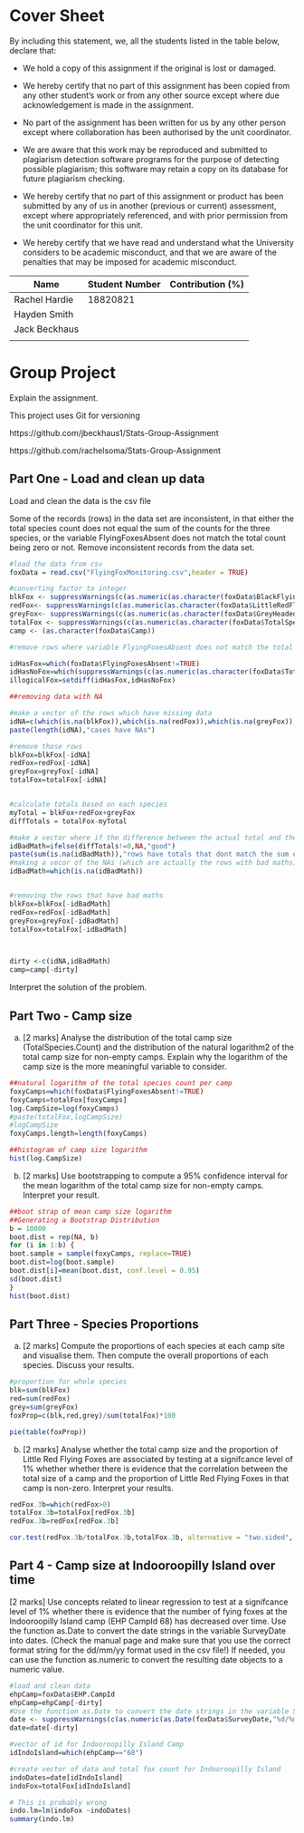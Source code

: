 Cover Sheet
========================================================


By including this statement, we, all the students listed in the table
below, declare that:

- We hold a copy of this assignment if the original is lost or damaged.

- We hereby certify that no part of this assignment has been copied from
  any other student's work or from any other source except where due
  acknowledgement is made in the assignment.

- No part of the assignment has been written for us by any other person
  except where collaboration has been authorised by the unit coordinator.

- We are aware that this work may be reproduced and submitted to plagiarism
  detection software programs for the purpose of detecting possible
  plagiarism; this software may retain a copy on its database for future
  plagiarism checking.

- We hereby certify that no part of this assignment or product has been
  submitted by any of us in another (previous or current) assessment, except
  where appropriately referenced, and with prior permission from the unit
  coordinator for this unit.

- We hereby certify that we have read and understand what the University
  considers to be academic misconduct, and that we are aware of the
  penalties that may be imposed for academic misconduct.

Name               | Student Number | Contribution (%)
-------------------|----------------|-----------------
Rachel Hardie      |  18820821      |
Hayden Smith       |                |
Jack Beckhaus      |                |
                   |                |

<div style="page-break-before:always;"></div>


Group Project
========================================================

Explain the assignment.


This project uses Git for versioning

https://github.com/jbeckhaus1/Stats-Group-Assignment

https://github.com/rachelsoma/Stats-Group-Assignment


Part One - Load and clean up data
--------------------------------------------------------

Load and clean the data is the csv file

Some of the records (rows) in the data set are inconsistent, in that either the total species count does not equal
the sum of the counts for the three species, or the variable FlyingFoxesAbsent does not match the total count being
zero or not.
Remove inconsistent records from the data set.

```{r}
#load the data from csv
foxData = read.csv("FlyingFoxMonitoring.csv",header = TRUE)

#converting factor to integer
blkFox <- suppressWarnings(c(as.numeric(as.character(foxData$BlackFlyingFox.Count))))
redFox<- suppressWarnings(c(as.numeric(as.character(foxData$LittleRedFlyingFox.Count))))
greyFox<- suppressWarnings(c(as.numeric(as.character(foxData$GreyHeadedFlyingFox.Count))))
totalFox <- suppressWarnings(c(as.numeric(as.character(foxData$TotalSpecies.Count))))
camp <- (as.character(foxData$Camp))

#remove rows where variable FlyingFoxesAbsent does not match the total count being zero or not.

idHasFox=which(foxData$FlyingFoxesAbsent!=TRUE)
idHasNoFox=which(suppressWarnings(c(as.numeric(as.character(foxData$TotalSpecies.Count))))!=0)
illogicalFox=setdiff(idHasFox,idHasNoFox)

##removing data with NA

#make a vector of the rows which have missing data
idNA=c(which(is.na(blkFox)),which(is.na(redFox)),which(is.na(greyFox)),which(is.na(totalFox)),which(is.na(camp)),illogicalFox)
paste(length(idNA),"cases have NAs")

#remove those rows
blkFox=blkFox[-idNA]
redFox=redFox[-idNA]
greyFox=greyFox[-idNA]
totalFox=totalFox[-idNA]


#calculate totals based on each species
myTotal = blkFox+redFox+greyFox
diffTotals = totalFox-myTotal

#make a vector where if the difference between the actual total and the sum of each species doesn't match the value is NA and if it does it's "good"
idBadMath=ifelse(diffTotals!=0,NA,"good")
paste(sum(is.na(idBadMath)),"rows have totals that dont match the sum of each species")
#making a vecor of the NAs (which are actually the rows with bad maths)
idBadMath=which(is.na(idBadMath))


#removing the rows that have bad maths
blkFox=blkFox[-idBadMath]
redFox=redFox[-idBadMath]
greyFox=greyFox[-idBadMath]
totalFox=totalFox[-idBadMath]



dirty <-c(idNA,idBadMath)
camp=camp[-dirty]


```

Interpret the solution of the problem.

Part Two - Camp size
--------------------------------------------------------
(a) [2 marks] Analyse the distribution of the total camp size (TotalSpecies.Count) and the distribution of the
natural logarithm2 of the total camp size for non-empty camps.
Explain why the logarithm of the camp size is the more meaningful variable to consider.
```{r}
##natural logarithm of the total species count per camp
foxyCamps=which(foxData$FlyingFoxesAbsent!=TRUE)
foxyCamps=totalFox[foxyCamps]
log.CampSize=log(foxyCamps)
#paste(totalFox,logCampSize)
#logCampSize
foxyCamps.length=length(foxyCamps)

##histogram of camp size logarithm
hist(log.CampSize)
```


(b) [2 marks] Use bootstrapping to compute a 95% confidence interval for the mean logarithm of the total camp size for
non-empty camps.
Interpret your result.
```{r}

##boot strap of mean camp size logarithm
##Generating a Bootstrap Distribution
b = 10000
boot.dist = rep(NA, b)
for (i in 1:b) {
boot.sample = sample(foxyCamps, replace=TRUE)
boot.dist=log(boot.sample)
boot.dist[i]=mean(boot.dist, conf.level = 0.95)
sd(boot.dist)
}
hist(boot.dist)


```

Part Three - Species Proportions
--------------------------------------------------------

(a) [2 marks] Compute the proportions of each species at each camp site and visualise them. Then compute the overall
proportions of each species.
Discuss your results.

```{r}


#proportion for whole species
blk=sum(blkFox)
red=sum(redFox)
grey=sum(greyFox)
foxProp=c(blk,red,grey)/sum(totalFox)*100

pie(table(foxProp))

```

(b) [2 marks] Analyse whether the total camp size and the proportion of Little Red Flying Foxes are associated by
testing at a signifcance level of 1% whether whether there is evidence that the correlation between the total size of
a camp and the proportion of Little Red Flying Foxes in that camp is non-zero.
Interpret your results.

```{r}
redFox.3b=which(redFox>0)
totalFox.3b=totalFox[redFox.3b]
redFox.3b=redFox[redFox.3b]

cor.test(redFox.3b/totalFox.3b,totalFox.3b, alternative = "two.sided", conf.level = 0.99)

```
Part 4 - Camp size at Indooroopilly Island over time
--------------------------------------------------------
[2 marks] Use concepts related to linear regression to test at a signifcance level of 1% whether there is evidence that the number of fying foxes at the Indooroopilly Island camp (EHP CampId 68) has decreased over time.
Use the function as.Date to convert the date strings in the variable SurveyDate into dates. (Check the manual page
and make sure that you use the correct format string for the dd/mm/yy format used in the csv file!) If needed, you can
use the function as.numeric to convert the resulting date objects to a numeric value.

```{r}
#load and clean data
ehpCamp=foxData$EHP.CampId
ehpCamp=ehpCamp[-dirty]
#Use the function as.Date to convert the date strings in the variable SurveyDate into dates. 
date <- suppressWarnings(c(as.numeric(as.Date(foxData$SurveyDate,"%d/%m/%y"))))
date=date[-dirty]

#vector of id for Indooroopilly Island Camp
idIndoIsland=which(ehpCamp=="68")

#create vector of data and total fox count for Indooroopilly Island 
indoDates=date[idIndoIsland]
indoFox=totalFox[idIndoIsland]

# This is probably wrong
indo.lm=lm(indoFox ~indoDates)
summary(indo.lm)
```

